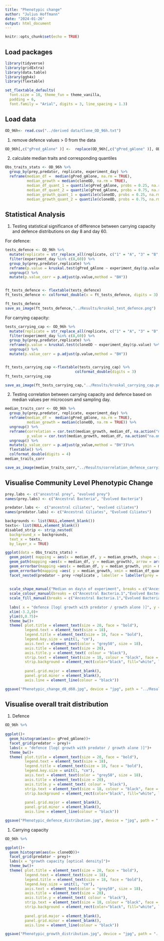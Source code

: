 ---
title: "Phenotypic change"
author: "Julius Hoffmann"
date: "2024-01-26"
output: html_document
---

```{r setup, include=FALSE}
knitr::opts_chunk$set(echo = TRUE)
```

## Load packages

```{r , message=FALSE}
library(tidyverse)
library(gridExtra)
library(data.table)
library(ggh4x)
library(flextable)
```


```{r}
set_flextable_defaults(
  font.size = 10, theme_fun = theme_vanilla,
  padding = 6,
  font.family = "Arial", digits = 3, line_spacing = 1.3)
```


## Load data

```{r pressure, echo=FALSE}
OD_96h<- read.csv("../derived data/Clone_OD_96h.txt")
```

1) remove defence values > 0 from the data
```{r}
OD_96h[,c("gPred_gAlone" )] <-  replace(OD_96h[,c("gPred_gAlone" )], OD_96h[,c("gPred_gAlone" )] > 0, c(NA))
```

2) calculate median traits and corresponding quantiles
```{r}

Obs_traits_stats <- OD_96h %>% 
  group_by(prey,predator, replicate, experiment_day) %>% 
  reframe(median_df =  median(gPred_gAlone, na.rm = TRUE),
          median_growth = median(cloneOD, na.rm = TRUE),
          median_df_quant_1 = quantile(gPred_gAlone, probs = 0.25, na.rm = TRUE), 
          median_df_quant_2 = quantile(gPred_gAlone, probs = 0.75, na.rm = TRUE),
          median_growth_quant_1 = quantile(cloneOD, probs = 0.25, na.rm = TRUE), 
          median_growth_quant_2 = quantile(cloneOD, probs = 0.75, na.rm = TRUE))

```

## Statistical Analysis
1) Testing statistical significance of difference between carrying capacity and defence distributions on day 8 and day 60.

For defence:
```{r}
tests_defence <- OD_96h %>% 
  mutate(replicate = str_replace_all(replicate, c("1" = "A", "3" = "B", "5" = "C"))) %>% 
  filter(experiment_day %in% c(8,60)) %>% 
  group_by(prey,predator,replicate) %>% 
  reframe(p.value = kruskal.test(gPred_gAlone ~ experiment_day)$p.value) %>% 
  ungroup() %>% 
  mutate(p.value_corr = p.adjust(p.value,method = "BH"))


ft_tests_defence <- flextable(tests_defence) 
ft_tests_defence <- colformat_double(x = ft_tests_defence, digits = 3)

ft_tests_defence 
save_as_image(ft_tests_defence,"../Results/kruskal_test_defence.png")
```

For carrying capacity:
```{r}
tests_carrying_cap <- OD_96h %>% 
  mutate(replicate = str_replace_all(replicate, c("1" = "A", "3" = "B", "5" = "C"))) %>% 
  filter(experiment_day %in% c(8,60)) %>% 
  group_by(prey,predator,replicate) %>% 
  reframe(p.value = kruskal.test(cloneOD ~ experiment_day)$p.value) %>% 
  ungroup() %>% 
  mutate(p.value_corr = p.adjust(p.value,method = "BH")) 


ft_tests_carrying_cap <-flextable(tests_carrying_cap) %>% 
                                colformat_double(digits = 3)
ft_tests_carrying_cap

save_as_image(ft_tests_carrying_cap,"../Results/kruskal_carrying_cap.png")
```


2) Testing correlation between carrying capacity and defence based on median values per microcosm and sampling day.

```{r}

median_traits_corr <- OD_96h %>% 
  group_by(prey,predator, replicate, experiment_day) %>% 
  reframe(median_df =  median(gPred_gAlone, na.rm = TRUE),
          median_growth = median(cloneOD, na.rm = TRUE)) %>% 
  ungroup() %>% 
  reframe(correlation = cor.test(median_growth, median_df, na.action("na.omit"),method = "kendall")$estimate,
          p_value = cor.test(median_growth, median_df, na.action("na.omit"),method = "kendall")$p.value) %>% 
  ungroup() %>% 
  mutate(p_value_corr = p.adjust(p_value,method = "BH"))%>% 
  flextable() %>% 
  colformat_double(digits = 4)
median_traits_corr

save_as_image(median_traits_corr,"../Results/correlation_defence_carrying_cap.png")
```


## Visualise Community Level Phenotypic Change

```{r, echo=FALSE}
prey.labs <- c("ancestral prey", "evolved prey")
names(prey.labs) <- c("Ancestral Bacteria", "Evolved Bacteria")

predator.labs <-  c("ancestral ciliates", "evolved ciliates")
names(predator.labs) <- c("Ancestral Ciliates", "Evolved Ciliates")

backgrounds <- list(NULL,element_blank())
texts<- list(NULL,element_blank())
disabled_strip <- strip_nested(
  background_x = backgrounds,
  text_x = texts,
  by_layer_x = TRUE)

ggplot(data = Obs_traits_stats) +
  geom_point( mapping = aes(x = median_df, y = median_growth, shape = interaction(predator,experiment_day), colour = interaction(prey,replicate), fill=interaction(prey,replicate) ),size = 4, stroke = 1.6)+
  geom_path(mapping =aes(x = median_df, y = median_growth), arrow = arrow(length=unit(0.3,"cm"),type = "closed",angle = 20), colour = "#000000", linewidth = 0.8) +
  geom_errorbar(mapping =aes(x = median_df, y = median_growth, ymin = median_growth_quant_1, ymax = median_growth_quant_2), width=.00, linewidth = 0.6)+
  geom_errorbarh(mapping =aes( y = median_growth, xmin = median_df_quant_1, xmax = median_df_quant_2), height=.00, linewidth = 0.6)+
  facet_nested(predator ~ prey +replicate , labeller = labeller(prey = prey.labs, predator = predator.labs), strip = disabled_strip)+
  
  
  scale_shape_manual("Median on day\n of experiment", breaks = c("Ancestral Ciliates.8","Ancestral Ciliates.28","Ancestral Ciliates.60","Evolved Ciliates.8", "Evolved Ciliates.28","Evolved Ciliates.60"), values = c(1,21,19,2,24,17) ,guide = "none")+
  scale_colour_manual(breaks = c("Ancestral Bacteria.1","Evolved Bacteria.1","Ancestral Bacteria.3","Evolved Bacteria.3","Ancestral Bacteria.5","Evolved Bacteria.5"), values = c("#7cac00e6","#c87cffff","#7cac00e6", "#00bec4ff","#7cac00e6","#f8776eff"),guide = "none")+
  scale_fill_manual(breaks = c("Ancestral Bacteria.1","Evolved Bacteria.1","Ancestral Bacteria.3","Evolved Bacteria.3","Ancestral Bacteria.5","Evolved Bacteria.5"), values = c("#CCCCCC","#CCCCCC","#CCCCCC", "#CCCCCC","#CCCCCC","#CCCCCC"),guide = "none")+
  
  labs( x = "defence [log( growth with predator / growth alone )]", y = "growth capacity [optical density]")+
  xlim(-3.2,0)+
  ylim(0,0.75)+
  theme_bw()+
  theme( plot.title = element_text(size = 20, face = "bold"),
         legend.text = element_text(size = 18),
         legend.title = element_text(size = 18, face = "bold"),
         legend.key.size = unit(1, "cm"),
         axis.text = element_text(color = "grey50", size = 18),
         axis.title = element_text(size = 20),
         axis.title.y = element_text( colour = "black"),
         strip.text = element_text(size = 18, colour = "black", face = "bold"),
         strip.background = element_rect(color="black", fill="white", linewidth=1, linetype="solid"),
         
         panel.grid.major = element_blank(),
         panel.grid.minor = element_blank(), 
         axis.line = element_line(colour = "black"))  

ggsave("Phenotypic_change_d8_d60.jpg", device = "jpg", path = "../Results", width = 450, height = 200,  units = "mm" )
```

## Visualise overall trait distribution

1) Defence

```{r, echo=FALSE, fig.dim=c(10,8)}

OD_96h %>% 
 
ggplot()+
  geom_histogram(aes(x= gPred_gAlone))+
  facet_grid(predator ~ prey)+
  labs(x = "defence [log( growth with predator / growth alone )]")+
  theme_bw()+
  theme( plot.title = element_text(size = 20, face = "bold"),
         legend.text = element_text(size = 18),
         legend.title = element_text(size = 18, face = "bold"),
         legend.key.size = unit(1, "cm"),
         axis.text = element_text(color = "grey50", size = 18),
         axis.title = element_text(size = 20),
         axis.title.y = element_text( colour = "black"),
         strip.text = element_text(size = 18, colour = "black", face = "bold"),
         strip.background = element_rect(color="black", fill="white", linewidth=1, linetype="solid"),
         
         panel.grid.major = element_blank(),
         panel.grid.minor = element_blank(), 
         axis.line = element_line(colour = "black"))  

ggsave("Phenotypic_defence_distribution.jpg", device = "jpg", path = "../Results", width = 360, height = 200,  units = "mm" )

```

1) Carrying capacity

```{r, echo=FALSE, fig.dim=c(10,8)}

OD_96h %>% 

ggplot()+
  geom_histogram(aes(x= cloneOD))+
  facet_grid(predator ~ prey)+
  labs(x = "growth capacity [optical density]")+
  theme_bw()+
  theme( plot.title = element_text(size = 20, face = "bold"),
         legend.text = element_text(size = 18),
         legend.title = element_text(size = 18, face = "bold"),
         legend.key.size = unit(1, "cm"),
         axis.text = element_text(color = "grey50", size = 18),
         axis.title = element_text(size = 20),
         axis.title.y = element_text( colour = "black"),
         strip.text = element_text(size = 18, colour = "black", face = "bold"),
         strip.background = element_rect(color="black", fill="white", linewidth=1, linetype="solid"),
         
         panel.grid.major = element_blank(),
         panel.grid.minor = element_blank(), 
         axis.line = element_line(colour = "black"))  

ggsave("Phenotypic_growth_distribution.jpg", device = "jpg", path = "../Results", width = 360, height = 200,  units = "mm" )

```

